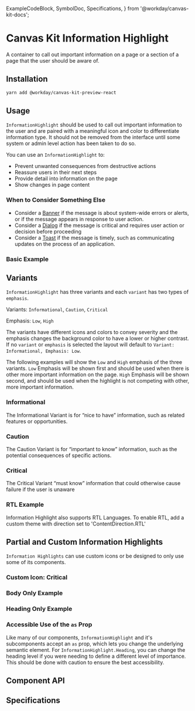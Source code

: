   ExampleCodeBlock,
  SymbolDoc,
  Specifications,
} from '@workday/canvas-kit-docs';


<Meta of={InformationHighlight} />

# Canvas Kit Information Highlight

A container to call out important information on a page or a section of a page that the user should be aware of.

## Installation

```sh
yarn add @workday/canvas-kit-preview-react
```

## Usage

`InformationHighlight` should be used to call out important information to the user and are paired with a meaningful
 icon and color to differentiate information type. It should not be removed from the interface until some system or admin level action has been taken to do so.

You can use an `InformationHighlight` to:
- Prevent unwanted consequences from destructive actions
- Reassure users in their next steps
- Provide detail into information on the page
- Show changes in page content

### When to Consider Something Else
- Consider a [Banner](https://workday.github.io/canvas-kit/?path=/docs/components-indicators-banner--docs) if the message is about system-wide errors or alerts, or if the message appears in response to user action.
- Consider a [Dialog](https://workday.github.io/canvas-kit/?path=/docs/components-popups-dialog--docs) if the message is critical and requires user action or decision before proceeding
- Consider a [Toast](https://workday.github.io/canvas-kit/?path=/docs/components-popups-toast--docs) if the message is timely, such as communicating updates on the process of an application.
### Basic Example
<ExampleCodeBlock code={Basic} />


## Variants
`InformationHighlight` has three variants and each `variant` has two types of `emphasis`.


Variants: `Informational`, `Caution`, `Critical`


Emphasis: `Low`, `High`


The variants have different icons and colors to convey severity and the emphasis changes the background color to have a
 lower or higher contrast. If no `variant` or `emphasis` is selected the layout will default to
  `Variant: Informational, Emphasis: Low`.


The following examples will show the `Low` and `High` emphasis of the three variants.
`Low` Emphasis will be shown first and should be used when there is other more important information on the page.
`High` Emphasis will be shown second, and should be used when the highlight is not competing with other, more important information.

### Informational
The Informational Variant is for “nice to have” information, such as related features or opportunities.
<ExampleCodeBlock code={Informational} />

### Caution
The Caution Variant is for “important to know” information, such as the potential consequences of specific actions.

<ExampleCodeBlock code={Caution} />


### Critical
The Critical Variant “must know” information that could otherwise cause failure if the user is unaware

<ExampleCodeBlock code={Critical} />


### RTL Example
 Information Highlight also supports RTL Languages. To enable RTL, add a custom theme with direction set to 'ContentDirection.RTL'
<ExampleCodeBlock code={RTL} />

## Partial and Custom Information Highlights

`Information Highlights` can use custom icons or be designed to only use some of its components.

### Custom Icon: Critical
<ExampleCodeBlock code={IconCritical} />

### Body Only Example
<ExampleCodeBlock code={Body} />

### Heading Only Example
<ExampleCodeBlock code={Heading} />

### Accessible Use of the `as` Prop
Like many of our components, `InformationHighlight` and it's subcomponents accept an `as` prop, which lets you change
the underlying semantic element. For `InformationHighlight.Heading`, you can change the heading level if you were
needing to define a different level of importance. This should be done with caution to ensure the best accessibility.

## Component API

<SymbolDoc name="InformationHighlight" fileName="/preview/" />

## Specifications

<Specifications file="InformationHighlight.spec.tsx" name="InformationHighlight" />
